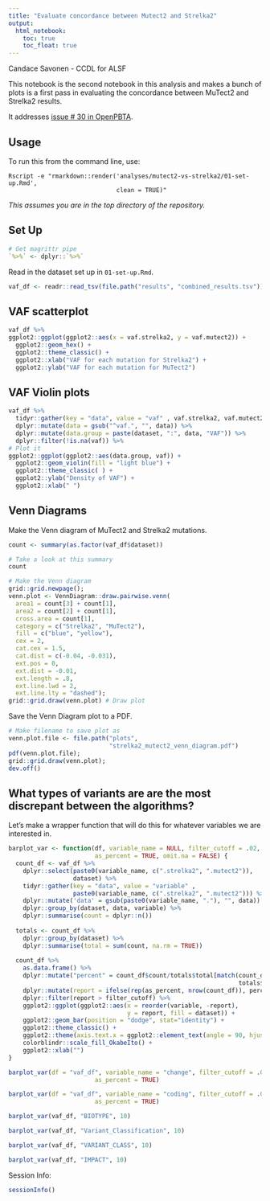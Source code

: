 ```yaml
---
title: "Evaluate concordance between Mutect2 and Strelka2"
output:   
  html_notebook: 
    toc: true
    toc_float: true
---
```


Candace Savonen - CCDL for ALSF

This notebook is the second notebook in this analysis and makes a bunch of plots
is a first pass in evaluating the concordance between MuTect2 and Strelka2 
results.

It addresses [issue \# 30 in OpenPBTA](https://github.com/AlexsLemonade/OpenPBTA-analysis/issues/30).

## Usage

To run this from the command line, use:
```
Rscript -e "rmarkdown::render('analyses/mutect2-vs-strelka2/01-set-up.Rmd', 
                              clean = TRUE)"
```

 _This assumes you are in the top directory of the repository._
 
## Set Up

```r
# Get magrittr pipe
`%>%` <- dplyr::`%>%`
```

Read in the dataset set up in `01-set-up.Rmd`.

```r
vaf_df <- readr::read_tsv(file.path("results", "combined_results.tsv"))
```

## VAF scatterplot

```r
vaf_df %>%
ggplot2::ggplot(ggplot2::aes(x = vaf.strelka2, y = vaf.mutect2)) + 
  ggplot2::geom_hex() +
  ggplot2::theme_classic() + 
  ggplot2::xlab("VAF for each mutation for Strelka2") + 
  ggplot2::ylab("VAF for each mutation for MuTect2") 
```

## VAF Violin plots

```r
vaf_df %>%
  tidyr::gather(key = "data", value = "vaf" , vaf.strelka2, vaf.mutect2) %>%
  dplyr::mutate(data = gsub("^vaf.", "", data)) %>% 
  dplyr::mutate(data.group = paste(dataset, ":", data, "VAF")) %>%
  dplyr::filter(!is.na(vaf)) %>%
# Plot it
ggplot2::ggplot(ggplot2::aes(data.group, vaf)) + 
  ggplot2::geom_violin(fill = "light blue") +
  ggplot2::theme_classic( ) + 
  ggplot2::ylab("Density of VAF") + 
  ggplot2::xlab(" ")
```

## Venn Diagrams

Make the Venn diagram of MuTect2 and Strelka2 mutations. 

```r
count <- summary(as.factor(vaf_df$dataset))

# Take a look at this summary
count
```

```r
# Make the Venn diagram
grid::grid.newpage();
venn.plot <- VennDiagram::draw.pairwise.venn(
  area1 = count[3] + count[1],
  area2 = count[2] + count[1],
  cross.area = count[1],
  category = c("Strelka2", "MuTect2"),
  fill = c("blue", "yellow"),
  cex = 2,
  cat.cex = 1.5,
  cat.dist = c(-0.04, -0.031),
  ext.pos = 0,
  ext.dist = -0.01,
  ext.length = .8,
  ext.line.lwd = 2,
  ext.line.lty = "dashed");
grid::grid.draw(venn.plot) # Draw plot
```

Save the Venn Diagram plot to a PDF. 

```r
# Make filename to save plot as
venn.plot.file <- file.path("plots", 
                            "strelka2_mutect2_venn_diagram.pdf")
pdf(venn.plot.file);
grid::grid.draw(venn.plot);
dev.off()
```

## What types of variants are are the most discrepant between the algorithms?

Let's make a wrapper function that will do this for whatever variables we are 
interested in. 

```r
barplot_var <- function(df, variable_name = NULL, filter_cutoff = .02, 
                        as_percent = TRUE, omit.na = FALSE) {
  count_df <- vaf_df %>%
    dplyr::select(paste0(variable_name, c(".strelka2", ".mutect2")),
                  dataset) %>%
    tidyr::gather(key = "data", value = "variable" , 
                  paste0(variable_name, c(".strelka2", ".mutect2"))) %>%
    dplyr::mutate('data' = gsub(paste0(variable_name, "."), "", data)) %>%
    dplyr::group_by(dataset, data, variable) %>% 
    dplyr::summarise(count = dplyr::n())
  
  totals <- count_df %>%
    dplyr::group_by(dataset) %>%
    dplyr::summarise(total = sum(count, na.rm = TRUE)) 
    
  count_df %>%
    as.data.frame() %>%
    dplyr::mutate("percent" = count_df$count/totals$total[match(count_df$dataset, 
                                                                totals$dataset)]) %>%
    dplyr::mutate(report = ifelse(rep(as_percent, nrow(count_df)), percent, count)) %>%
    dplyr::filter(report > filter_cutoff) %>%
    ggplot2::ggplot(ggplot2::aes(x = reorder(variable, -report), 
                                 y = report, fill = dataset)) + 
    ggplot2::geom_bar(position = "dodge", stat="identity") + 
    ggplot2::theme_classic() +
    ggplot2::theme(axis.text.x = ggplot2::element_text(angle = 90, hjust = 1)) +
    colorblindr::scale_fill_OkabeIto() + 
    ggplot2::xlab("")
}
```

```r
barplot_var(df = "vaf_df", variable_name = "change", filter_cutoff = .01, 
                        as_percent = TRUE)
```

```r
barplot_var(df = "vaf_df", variable_name = "coding", filter_cutoff = .01, 
                        as_percent = TRUE)
```

```r
barplot_var(vaf_df, "BIOTYPE", 10)
```

```r
barplot_var(vaf_df, "Variant_Classification", 10)
```

```r
barplot_var(vaf_df, "VARIANT_CLASS", 10)
```

```r
barplot_var(vaf_df, "IMPACT", 10)
```

Session Info: 

```r
sessionInfo()
```